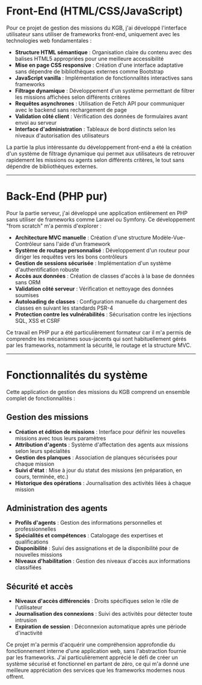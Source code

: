 # Front-End (HTML/CSS/JavaScript)

Pour ce projet de gestion des missions du KGB, j'ai développé l'interface utilisateur sans utiliser de frameworks front-end, uniquement avec les technologies web fondamentales :

- **Structure HTML sémantique** : Organisation claire du contenu avec des balises HTML5 appropriées pour une meilleure accessibilité
- **Mise en page CSS responsive** : Création d'une interface adaptative sans dépendre de bibliothèques externes comme Bootstrap
- **JavaScript vanilla** : Implémentation de fonctionnalités interactives sans frameworks
- **Filtrage dynamique** : Développement d'un système permettant de filtrer les missions affichées selon différents critères
- **Requêtes asynchrones** : Utilisation de Fetch API pour communiquer avec le backend sans rechargement de page
- **Validation côté client** : Vérification des données de formulaires avant envoi au serveur
- **Interface d'administration** : Tableaux de bord distincts selon les niveaux d'autorisation des utilisateurs

La partie la plus intéressante du développement front-end a été la création d'un système de filtrage dynamique qui permet aux utilisateurs de retrouver rapidement les missions ou agents selon différents critères, le tout sans dépendre de bibliothèques externes.

---

# Back-End (PHP pur)

Pour la partie serveur, j'ai développé une application entièrement en PHP sans utiliser de frameworks comme Laravel ou Symfony. Ce développement "from scratch" m'a permis d'explorer :

- **Architecture MVC manuelle** : Création d'une structure Modèle-Vue-Contrôleur sans l'aide d'un framework
- **Système de routage personnalisé** : Développement d'un routeur pour diriger les requêtes vers les bons contrôleurs
- **Gestion de sessions sécurisée** : Implémentation d'un système d'authentification robuste
- **Accès aux données** : Création de classes d'accès à la base de données sans ORM
- **Validation côté serveur** : Vérification et nettoyage des données soumises
- **Autoloading de classes** : Configuration manuelle du chargement des classes en suivant les standards PSR-4
- **Protection contre les vulnérabilités** : Sécurisation contre les injections SQL, XSS et CSRF

Ce travail en PHP pur a été particulièrement formateur car il m'a permis de comprendre les mécanismes sous-jacents qui sont habituellement gérés par les frameworks, notamment la sécurité, le routage et la structure MVC.

---

# Fonctionnalités du système

Cette application de gestion des missions du KGB comprend un ensemble complet de fonctionnalités :

## Gestion des missions

- **Création et édition de missions** : Interface pour définir les nouvelles missions avec tous leurs paramètres
- **Attribution d'agents** : Système d'affectation des agents aux missions selon leurs spécialités
- **Gestion des planques** : Association de planques sécurisées pour chaque mission
- **Suivi d'état** : Mise à jour du statut des missions (en préparation, en cours, terminée, etc.)
- **Historique des opérations** : Journalisation des activités liées à chaque mission

## Administration des agents

- **Profils d'agents** : Gestion des informations personnelles et professionnelles
- **Spécialités et compétences** : Catalogage des expertises et qualifications
- **Disponibilité** : Suivi des assignations et de la disponibilité pour de nouvelles missions
- **Niveaux d'habilitation** : Gestion des niveaux d'accès aux informations classifiées

## Sécurité et accès

- **Niveaux d'accès différenciés** : Droits spécifiques selon le rôle de l'utilisateur
- **Journalisation des connexions** : Suivi des activités pour détecter toute intrusion
- **Expiration de session** : Déconnexion automatique après une période d'inactivité

Ce projet m'a permis d'acquérir une compréhension approfondie du fonctionnement interne d'une application web, sans l'abstraction fournie par les frameworks. J'ai particulièrement apprécié le défi de créer un système sécurisé et fonctionnel en partant de zéro, ce qui m'a donné une meilleure appréciation des services que les frameworks modernes nous offrent.
